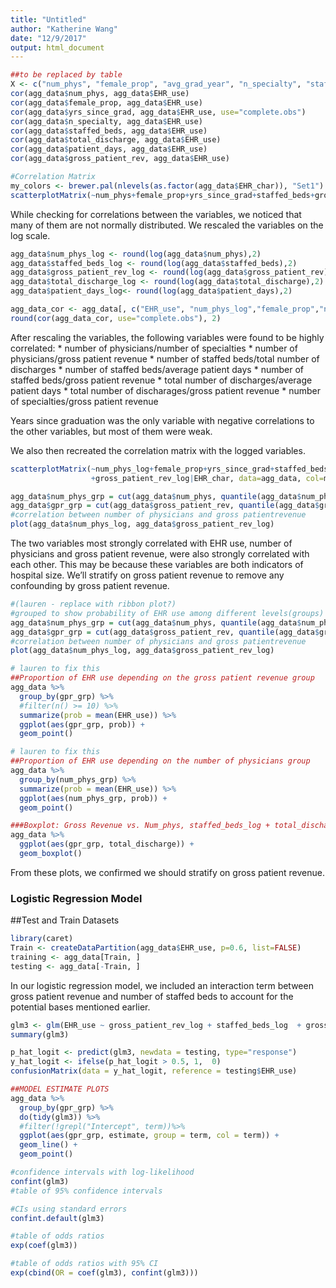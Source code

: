 ```yaml
---
title: "Untitled"
author: "Katherine Wang"
date: "12/9/2017"
output: html_document
---
```


```r
##to be replaced by table
X <- c("num_phys", "female_prop", "avg_grad_year", "n_specialty", "staffed_beds", "total_discharge", "patient_days", "gross_patient_rev")
cor(agg_data$num_phys, agg_data$EHR_use)
cor(agg_data$female_prop, agg_data$EHR_use)
cor(agg_data$yrs_since_grad, agg_data$EHR_use, use="complete.obs")
cor(agg_data$n_specialty, agg_data$EHR_use)
cor(agg_data$staffed_beds, agg_data$EHR_use)
cor(agg_data$total_discharge, agg_data$EHR_use)
cor(agg_data$patient_days, agg_data$EHR_use)
cor(agg_data$gross_patient_rev, agg_data$EHR_use)

#Correlation Matrix
my_colors <- brewer.pal(nlevels(as.factor(agg_data$EHR_char)), "Set1")
scatterplotMatrix(~num_phys+female_prop+yrs_since_grad+staffed_beds+gross_patient_rev|EHR_char, data=agg_data, col=my_colors , smoother.args=list(col="grey") , cex=1.5 , pch=c(15,16))
```

While checking for correlations between the variables, we noticed that many of them are not normally distributed. We rescaled the variables on the log scale.
```r
agg_data$num_phys_log <- round(log(agg_data$num_phys),2)
agg_data$staffed_beds_log <- round(log(agg_data$staffed_beds),2)
agg_data$gross_patient_rev_log <- round(log(agg_data$gross_patient_rev),2)
agg_data$total_discharge_log <- round(log(agg_data$total_discharge),2)
agg_data$patient_days_log<- round(log(agg_data$patient_days),2)
```

```r
agg_data_cor <- agg_data[, c("EHR_use", "num_phys_log","female_prop","n_specialty","staffed_beds_log","total_discharge","patient_days", "gross_patient_rev_log","yrs_since_grad")]
round(cor(agg_data_cor, use="complete.obs"), 2)
```

After rescaling the variables, the following variables were found to be highly correlated:
* number of physicians/number of specialties
* number of physicians/gross patient revenue
* number of staffed beds/total number of discharges
* number of staffed beds/average patient days
* number of staffed beds/gross patient revenue
* total number of discharges/average patient days
* total number of discharages/gross patient revenue
* number of specialties/gross patient revenue

Years since graduation was the only variable with negative correlations to the other variables, but most of them were weak.

We also then recreated the correlation matrix with the logged variables.
```r
scatterplotMatrix(~num_phys_log+female_prop+yrs_since_grad+staffed_beds_log
                  +gross_patient_rev_log|EHR_char, data=agg_data, col=my_colors , smoother.args=list(col="grey") , cex=1.5 , pch=c(15,16))
```


```r
agg_data$num_phys_grp = cut(agg_data$num_phys, quantile(agg_data$num_phys, prob = seq(0, 1, .2)), include.lowest = TRUE)
agg_data$gpr_grp = cut(agg_data$gross_patient_rev, quantile(agg_data$gross_patient_rev, prob = seq(0, 1, .2)), include.lowest = TRUE)
#correlation between number of physicians and gross patientrevenue 
plot(agg_data$num_phys_log, agg_data$gross_patient_rev_log)
```

The two variables most strongly correlated with EHR use, number of physicians and gross patient revenue, were also strongly correlated with each other. This may be because these variables are both indicators of hospital size. We'll stratify on gross patient revenue to remove any confounding by gross patient revenue. 

```r
#(lauren - replace with ribbon plot?)
#grouped to show probability of EHR use among different levels(groups) of gross patient revenue
agg_data$num_phys_grp = cut(agg_data$num_phys, quantile(agg_data$num_phys, prob = seq(0, 1, .2)), include.lowest = TRUE)
agg_data$gpr_grp = cut(agg_data$gross_patient_rev, quantile(agg_data$gross_patient_rev, prob = seq(0, 1, .2)), include.lowest = TRUE)
#correlation between number of physicians and gross patientrevenue 
plot(agg_data$num_phys_log, agg_data$gross_patient_rev_log)
```

```r
# lauren to fix this
##Proportion of EHR use depending on the gross patient revenue group
agg_data %>% 
  group_by(gpr_grp) %>%
  #filter(n() >= 10) %>%
  summarize(prob = mean(EHR_use)) %>%
  ggplot(aes(gpr_grp, prob)) +
  geom_point() 
```

```r
# lauren to fix this
##Proportion of EHR use depending on the number of physicians group
agg_data %>% 
  group_by(num_phys_grp) %>%
  summarize(prob = mean(EHR_use)) %>%
  ggplot(aes(num_phys_grp, prob)) +
  geom_point()

###Boxplot: Gross Revenue vs. Num_phys, staffed_beds_log + total_discharge + patient_days
agg_data %>%
  ggplot(aes(gpr_grp, total_discharge)) +
  geom_boxplot()
```

From these plots, we confirmed we should stratify on gross patient revenue.

### Logistic Regression Model


##Test and Train Datasets

```r
library(caret)
Train <- createDataPartition(agg_data$EHR_use, p=0.6, list=FALSE)
training <- agg_data[Train, ]
testing <- agg_data[-Train, ]
```

In our logistic regression model, we included an interaction term between gross patient revenue and number of staffed beds to account for the potential bases mentioned earlier.

```r
glm3 <- glm(EHR_use ~ gross_patient_rev_log + staffed_beds_log  + gross_patient_rev_log*staffed_beds_log, data=training, family = "binomial")
summary(glm3)

p_hat_logit <- predict(glm3, newdata = testing, type="response")
y_hat_logit <- ifelse(p_hat_logit > 0.5, 1,  0)
confusionMatrix(data = y_hat_logit, reference = testing$EHR_use)
```

```r
##MODEL ESTIMATE PLOTS
agg_data %>%
  group_by(gpr_grp) %>%
  do(tidy(glm3)) %>%
  #filter(!grepl("Intercept", term))%>%
  ggplot(aes(gpr_grp, estimate, group = term, col = term)) +
  geom_line() + 
  geom_point()
```

```r
#confidence intervals with log-likelihood
confint(glm3)
#table of 95% confidence intervals

#CIs using standard errors
confint.default(glm3)

#table of odds ratios
exp(coef(glm3))

#table of odds ratios with 95% CI
exp(cbind(OR = coef(glm3), confint(glm3)))
```

